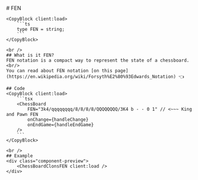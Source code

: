 ---
---


<LayoutConfig active="/properties/FEN">
    # FEN

    <CopyBlock client:load>
        ```ts
        type FEN = string;
        ```
    </CopyBlock>

    <br />
    ## What is it FEN?
    FEN notation is a compact way to represent the state of a chessboard. <br/>
    You can read about FEN notation [on this page](https://en.wikipedia.org/wiki/Forsyth%E2%80%93Edwards_Notation) 👈

    ## Code
    <CopyBlock client:load>
        ```tsx
        <ChessBoard 
            FEN="3k4/qqqqqqqq/8/8/8/8/QQQQQQQQ/3K4 b - - 0 1" // <~~~ King and Pawn FEN
            onChange={handleChange}
            onEndGame={handleEndGame}
        />
        ```
    </CopyBlock>

    <br />
    ## Example
    <div class="component-preview">
        <ChessBoardClonsFEN client:load />
    </div>
</LayoutConfig>